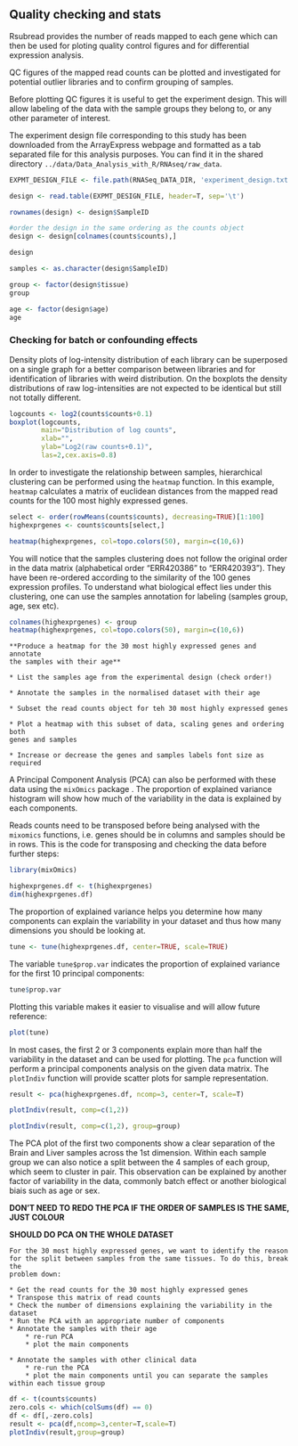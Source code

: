 ## Quality checking and stats

Rsubread provides the number of reads mapped to each gene which can then be used 
for ploting quality control figures and for differential expression analysis.

QC figures of the mapped read counts can be plotted and investigated for potential 
outlier libraries and to confirm grouping of samples. 

Before plotting QC figures it is useful to get the experiment design. This will 
allow labeling of the data with the sample groups they belong to, or any other parameter of interest.

The experiment design file corresponding to this study has been downloaded from 
the ArrayExpress webpage and formatted as a tab separated file for this analysis 
purposes. You can find it in the shared directory 
`../data/Data_Analysis_with_R/RNAseq/raw_data`.


```r
EXPMT_DESIGN_FILE <- file.path(RNASeq_DATA_DIR, 'experiment_design.txt')

design <- read.table(EXPMT_DESIGN_FILE, header=T, sep='\t')

rownames(design) <- design$SampleID

#order the design in the same ordering as the counts object
design <- design[colnames(counts$counts),]

design
```

```r
samples <- as.character(design$SampleID)

group <- factor(design$tissue)
group
```


```r
age <- factor(design$age)
age
```

### Checking for batch or confounding effects

Density plots of log-intensity distribution of each library can be superposed on 
a single graph for a better comparison between libraries and for identification of 
libraries with weird distribution. On the boxplots the density distributions of 
raw log-intensities are not expected to be identical but still not totally different.

```r
logcounts <- log2(counts$counts+0.1)
boxplot(logcounts, 
        main="Distribution of log counts",
        xlab="",
        ylab="Log2(raw counts+0.1)",
        las=2,cex.axis=0.8)
```

In order to investigate the relationship between samples, hierarchical clustering 
can be performed using the `heatmap` function. In this example, `heatmap` calculates 
a matrix of euclidean distances from the mapped read counts for the 100 most highly 
expressed genes.

```r
select <- order(rowMeans(counts$counts), decreasing=TRUE)[1:100]
highexprgenes <- counts$counts[select,]

heatmap(highexprgenes, col=topo.colors(50), margin=c(10,6))
```

You will notice that the samples clustering does not follow the original order 
in the data matrix (alphabetical order "ERR420386" to "ERR420393"). They have 
been re-ordered according to the similarity of the 100 genes expression profiles.
To understand what biological effect lies under this clustering, one can use the 
samples annotation for labeling (samples group, age, sex etc).

```r
colnames(highexprgenes) <- group
heatmap(highexprgenes, col=topo.colors(50), margin=c(10,6))
```

```block
**Produce a heatmap for the 30 most highly expressed genes and annotate
the samples with their age**

* List the samples age from the experimental design (check order!)

* Annotate the samples in the normalised dataset with their age

* Subset the read counts object for teh 30 most highly expressed genes

* Plot a heatmap with this subset of data, scaling genes and ordering both
genes and samples

* Increase or decrease the genes and samples labels font size as required
```

A Principal Component Analysis (PCA) can also be performed with these data using 
the `mixOmics` package \cite{LeCao2016}. The proportion of explained variance 
histogram will show how much of the variability in the data is explained by each components. 

Reads counts need to be transposed before being analysed with the `mixomics` functions, 
i.e. genes should be in columns and samples should be in rows. This is the code 
for transposing and checking the data before further steps:

```r
library(mixOmics)

highexprgenes.df <- t(highexprgenes)
dim(highexprgenes.df)
```

The proportion of explained variance helps you determine how many components can 
explain the variability in your dataset and thus how many dimensions you should 
be looking at.

```r
tune <- tune(highexprgenes.df, center=TRUE, scale=TRUE)
```

The variable `tune$prop.var` indicates the proportion of explained variance for the first 10 principal components:

```r
tune$prop.var
```


Plotting this variable makes it easier to visualise and will allow future reference:
```r
plot(tune)
```

In most cases, the first 2 or 3 components explain more than half the variability 
in the dataset and can be used for plotting. The `pca` function will perform a 
principal components analysis on the given data matrix. The `plotIndiv`
function will provide scatter plots for sample representation. 

```r
result <- pca(highexprgenes.df, ncomp=3, center=T, scale=T)

plotIndiv(result, comp=c(1,2))
```


```r
plotIndiv(result, comp=c(1,2), group=group)
```

The PCA plot of the first two components show a clear separation of the Brain and 
Liver samples across the 1st dimension. Within each sample group we can also notice 
a split between the 4 samples of each group, which seem to cluster in pair. 
This observation can be explained by another factor of variability in the data, 
commonly batch effect or another biological biais such as age or sex.

**DON'T NEED TO REDO THE PCA IF THE ORDER OF SAMPLES IS THE SAME, JUST COLOUR**

**SHOULD DO PCA ON THE WHOLE DATASET**

```block
For the 30 most highly expressed genes, we want to identify the reason
for the split between samples from the same tissues. To do this, break the 
problem down:

* Get the read counts for the 30 most highly expressed genes
* Transpose this matrix of read counts
* Check the number of dimensions explaining the variability in the dataset
* Run the PCA with an appropriate number of components
* Annotate the samples with their age
    * re-run PCA 
    * plot the main components
    
* Annotate the samples with other clinical data 
    * re-run the PCA 
    * plot the main components until you can separate the samples within each tissue group
```


```r
df <- t(counts$counts)
zero.cols <- which(colSums(df) == 0)
df <- df[,-zero.cols]
result <- pca(df,ncomp=3,center=T,scale=T)
plotIndiv(result,group=group)
```

